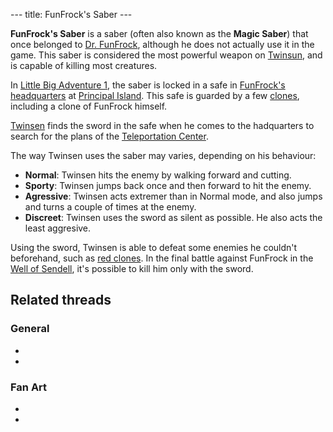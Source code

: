 ---
title: FunFrock's Saber
---

{{Infobox Item
 |image=Funfrock's saber1.png
 |type=weapon
 |critical=yes
 |magical=yes
 |unique=yes
 |lba1=yes
 |lba2=
 |upgrades=no
 |rowposition=
 |columnposition=
 |effect=
 |effectamount=
 |purpose=
 |combattype=enemies
 |powerlevel=
 |rate=varies behavior
 |range=none
 |damage=high
}}

'''FunFrock's Saber''' is a saber (often also known as the '''Magic Saber''') that once belonged to [[Dr. FunFrock]], although he does not actually use it in the game. This saber is considered the most powerful weapon on [[Twinsun]], and is capable of killing most creatures.

In [[Little Big Adventure 1]], the saber is locked in a safe in [[FunFrock's headquarters]] at [[Principal Island]]. This safe is guarded by a few [[clones]], including a clone of FunFrock himself.

[[Twinsen]] finds the sword in the safe when he comes to the hadquarters to search for the plans of the [[Teleportation Center]]. 

The way Twinsen uses the saber may varies, depending on his behaviour:
* '''Normal''': Twinsen hits the enemy by walking forward and cutting.
* '''Sporty''': Twinsen jumps back once and then forward to hit the enemy.
* '''Agressive''': Twinsen acts extremer than in Normal mode, and also jumps and turns a couple of times at the enemy.
* '''Discreet''': Twinsen uses the sword as silent as possible. He also acts the least aggresive.

Using the sword, Twinsen is able to defeat some enemies he couldn't beforehand, such as [[red clones]]. In the final battle against FunFrock in the [[Well of Sendell]], it's possible to kill him only with the sword.

==Related threads==
===General===
* {{thread|id=9869|title=Get the Sword at start of game}}
* {{thread|id=5932|title=LBA2 Mysteries}}

===Fan Art===
* {{thread|id=11291|title=The Heir}}
* {{thread|id=1264|title=My version of twinsens sword:)}}